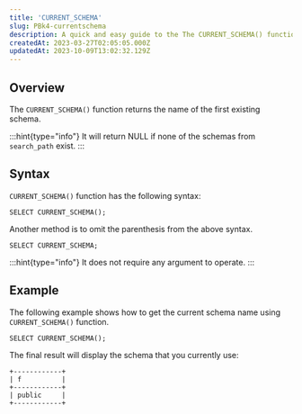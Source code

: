 ```yaml
---
title: 'CURRENT_SCHEMA'
slug: PBk4-currentschema
description: A quick and easy guide to the The CURRENT_SCHEMA() function, which returns the name of the first existing schema in Oxla.
createdAt: 2023-03-27T02:05:05.000Z
updatedAt: 2023-10-09T13:02:32.129Z
---
```


## **Overview**

The `CURRENT_SCHEMA()` function returns the name of the first existing schema.

:::hint{type="info"}
It will return NULL if none of the schemas from `search_path` exist.&#x20;
:::

## **Syntax**

`CURRENT_SCHEMA()` function has the following syntax:

```pgsql
SELECT CURRENT_SCHEMA();
```

Another method is to omit the parenthesis from the above syntax.

```pgsql
SELECT CURRENT_SCHEMA;
```

:::hint{type="info"}
It does not require any argument to operate.
:::

## **Example**

The following example shows how to get the current schema name using `CURRENT_SCHEMA()` function.

```pgsql
SELECT CURRENT_SCHEMA();
```

The final result will display the schema that you currently use:

```pgsql
+------------+
| f          |
+------------+
| public     |
+------------+
```

